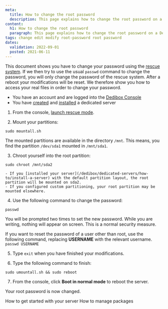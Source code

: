 ```yaml
---
meta:
  title: How to change the root password
  description: This page explains how to change the root password on a Dedibox server
content:
  h1: How to change the root password
  paragraph: This page explains how to change the root password on a Dedibox server
tags: change edit modify root-password root password
dates:
  validation: 2022-09-01
  posted: 2021-06-11
---
```


This document shows you have to change your password using the [rescue system](/dedibox/dedicated-servers/how-to/use-rescue-mode/). If we then try to use the usual `passwd` command to change the password, you will only change the password of the rescue system. After a reboot your modifications will be reset. We therefore show you how to access your real files in order to change your password.

<Message type="requirement">

  - You have an account and are logged into the [Dedibox Console](https://console.online.net)
  - You have [created](/dedibox/dedicated-servers/how-to/order-a-server) and [installed](/dedibox/dedicated-servers/how-to/install-a-server) a dedicated server

</Message>

1. From the console, [launch rescue mode](/dedibox/dedicated-servers/how-to/use-rescue-mode/).

2. Mount your partitions:

  ```
  sudo mountall.sh
  ```

  <Message tpye="note">

  The mounted partitions are available in the directory `/mnt`. This means, you find the partition `/dev/sda1` mounted in `/mnt/sda1`.

  </Message>

3. Chroot yourself into the root partition:

  ```
  sudo chroot /mnt/sda2
  ```

  <Message type="note">

    - If you [installed your server](/dedibox/dedicated-servers/how-to/install-a-server) with the default partition layout, the root partition will be mounted on sda2.
    - If you configured custom partitioning, your root partition may be mounted elsewhere. 

  </Message>

4. Use the following command to change the password:
  ```
  passwd
  ```
  You will be prompted two times to set the new password. While you are writing, nothing will appear on screen. This is a normal security measure.

  <Message type="tip">

  If you want to reset the password of a user other than root, use the following command, replacing **USERNAME** with the relevant username.
  `passwd USERNAME`

  </Message>

5. Type `exit` when you have finished your modifications.

6. Type the following command to finish:
  ```
  sudo umountall.sh && sudo reboot
  ```

7. From the console, click **Boot in normal mode** to reboot the server.

Your root password is now changed.

<Navigation title="See Also">
  <PreviousButton to="/dedibox/dedicated-servers/how-to/get-started-with-server/">How to get started with your server</PreviousButton>
  <NextButton to="/dedibox/dedicated-servers/how-to/manage-packages/">How to manage packages</NextButton>
</Navigation>
